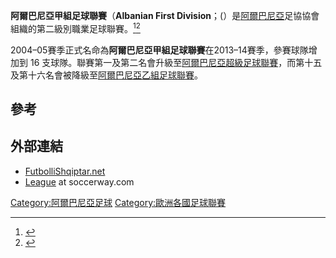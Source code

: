 {{Infobox football league
| name             = 阿爾巴尼亞甲組足球聯賽
| image            = 
| pixels           = 
| country          = 阿爾巴尼亞
| confed           = [[歐洲足球協會聯盟|UEFA]]（[[歐洲|歐洲]]）
| founded          = {{Start date and age|1930}}
| teams            = 18 隊
| promotion        = [[阿爾巴尼亞超級足球聯賽|阿爾巴尼亞超級足球聯賽]]
| relegation       = [[阿爾巴尼亞乙組足球聯賽|阿爾巴尼亞乙組足球聯賽]]
| level            = 第 2 級
| domest_cup       = [[阿爾巴尼亞盃|阿爾巴尼亞盃]]
| season           = 2019–20
| champions        = [[阿普朗尼亞足球會|阿普朗尼亞]]（第 5 次）
| most_champs      = [[吉諾卡斯特足球俱樂部|盧迪達利]]（9 次）
| website          = [http://www.fshf.org/ 官方網站]
}}

'''阿爾巴尼亞甲組足球聯賽'''（'''Albanian First Division'''；({{lang-sq|Kategoria e Parë}}）是[[阿爾巴尼亞|阿爾巴尼亞]]足協協會組織的第二級別職業足球聯賽。<ref>{{Cite web |url=http://www.goalwire.com/en/statistics_and_tables/football/albania/kategoria_e_pare/ |title=存档副本 |access-date=2015-05-16 |archive-date=2015-03-23 |archive-url=https://web.archive.org/web/20150323214901/http://www.goalwire.com/en/statistics_and_tables/football/albania/kategoria_e_pare |dead-url=no }}</ref><ref>{{cite web |url=http://www.partizani.net/files/viewpage.php?page_id=2 |title=存档副本 |accessdate=2015-05-16 |deadurl=yes |archiveurl=https://web.archive.org/web/20130913033920/http://www.partizani.net/files/viewpage.php?page_id=2 |archivedate=2013-09-13 }}</ref>

2004–05賽季正式名命為'''阿爾巴尼亞甲組足球聯賽'''在2013–14賽季，參賽球隊增加到 16 支球隊。聯賽第一及第二名會升級至[[阿爾巴尼亞超級足球聯賽|阿爾巴尼亞超級足球聯賽]]，而第十五及第十六名會被降級至[[阿爾巴尼亞乙組足球聯賽|阿爾巴尼亞乙組足球聯賽]]。

==參考==
{{reflist}}

==外部連結==
*[https://web.archive.org/web/20081217085316/http://www.futbollishqiptar.net/ FutbolliShqiptar.net]{{sq icon}}
*[http://de.soccerway.com/national/albania/league-1/ League] {{Wayback|url=http://de.soccerway.com/national/albania/league-1/ |date=20090113093811 }} at soccerway.com

[[Category:阿爾巴尼亞足球|Category:阿爾巴尼亞足球]]
[[Category:歐洲各國足球聯賽|Category:歐洲各國足球聯賽]]